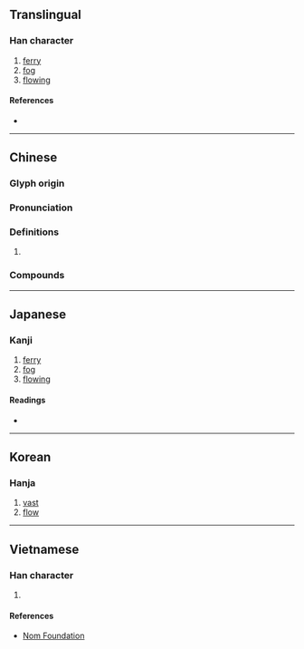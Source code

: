 {{character info/new}}
==Translingual==

===Han character===
{{Han char|rn=85|rad=水|as=04|sn=7|four=30117|canj=EYHN|ids=⿰氵亢}}

# [[ferry]]
# [[fog]]
# [[flow]]ing

====References====
* {{Han ref|kx=0610.030|dkj=17187|dj=1002.130|hdz=31572.020|uh=6C86|ud=27782|bh=A859|bd=43097}}

----

==Chinese==
{{zh-forms}}

===Glyph origin===
{{Han etym}}

===Pronunciation===
{{zh-pron
|m=hàng,háng
|c=hong4
|mn=khòng
|mc=y
|oc=y
|ma=
|cat=n,a
}}

===Definitions===
{{zh-hanzi}}

# {{rfdef|lang=zh}}

===Compounds===
{{zh-der|沆瀣|沆瀣一氣|漭沆|沆漭|沆溉}}

----

==Japanese==

===Kanji===
{{ja-kanji|grade=|rs=水04}}

# [[ferry]]
# [[fog]]
# [[flowing]]

====Readings====
* {{ja-readings|on=[[こう]] (kō), [[ごう]] (gō)|kun=[[ひろい]] (hiroi)}}

----

==Korean==

===Hanja===
{{ko-hanja|hangeul=항|eumhun=|rv=hang|mr=hang|y=hang}}

# [[vast]]
# [[flow]]

----

==Vietnamese==

===Han character===
{{vi-readings|rs=水04| hanviet = hàng}}

# {{defn|lang=vi|sort=水04}}

====References====
*[http://nomfoundation.org/common/nom_details.php?codepoint=6c86 Nom Foundation]